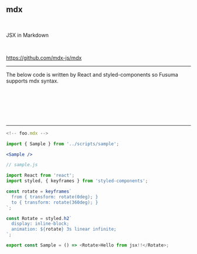 <!-- sectionTitle: mdx -->

## mdx

<br />

JSX in Markdown

<br />

https://github.com/mdx-js/mdx

---

The below code is written by React and styled-components so Fusuma supports mdx syntax.

<br />
<br />
<br />
<br />
<br />


<Sample />

---

```jsx
<!-- foo.mdx -->

import { Sample } from '../scripts/sample';

<Sample />
```

```javascript
// sample.js

import React from 'react';
import styled, { keyframes } from 'styled-components';

const rotate = keyframes`
  from { transform: rotate(0deg); }
  to { transform: rotate(360deg); }
`;

const Rotate = styled.h2`
  display: inline-block;
  animation: ${rotate} 3s linear infinite;
`;

export const Sample = () => <Rotate>Hello from jsx!!</Rotate>;
```
